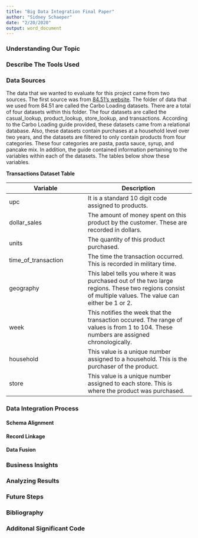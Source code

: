 ```yaml
---
title: "Big Data Integration Final Paper"
author: "Sidney Schaeper"
date: "2/20/2020"
output: word_document
---
```

### Understanding Our Topic
### Describe The Tools Used
### Data Sources
The data that we wanted to evaluate for this project came from two sources. The first source was from [84.51's website](https://www.8451.com/). The folder of data that we used from 84.51 are called the Carbo Loading datasets. There are a total of four datasets within this folder. The four datasets are called the casual_lookup, product_lookup, store_lookup, and transactions. According to the Carbo Loading guide provided, these datasets came from a relational database. Also, these datasets contain purchases at a household level over two years, and the datasets are filtered to only contain products from four categories. These four categories are pasta, pasta sauce, syrup, and pancake mix. In addition, the guide contained information pertaining to the variables within each of the datasets. The tables below show these variables. 

**Transactions Dataset Table**

Variable | Description 
---------|------------
upc | It is a standard 10 digit code assigned to products.
dollar_sales | The amount of money spent on this product by the customer. These are recorded in dollars.
units | The quantity of this product purchased. 
time_of_transaction | The time the transaction occurred. This is recorded in military time. 
geography | This label tells you where it was purchased out of the two large regions. These two regions consist of multiple values. The value can either be 1 or 2. 
week | This notifies the week that the transaction occured. The range of values is from 1 to 104. These numbers are assigned chronologically. 
household | This value is a unique number assigned to a household. This is the purchaser of the product.
store | This value is a unique number assigned to each store. This is where the product was purchased.


### Data Integration Process 
#### Schema Alignment 
#### Record Linkage 
#### Data Fusion
### Business Insights 
### Analyzing Results 
### Future Steps 
### Bibliography 
### Additonal Significant Code 